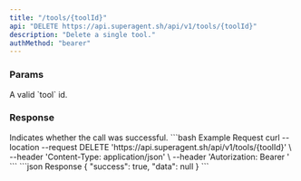 ```yaml
---
title: "/tools/{toolId}"
api: "DELETE https://api.superagent.sh/api/v1/tools/{toolId}"
description: "Delete a single tool."
authMethod: "bearer"
---
```


### Params

<ParamField path="toolId" required type="string">
  A valid `tool` id.
</ParamField>

### Response

<ResponseField name="success" type="boolean">
  Indicates whether the call was successful.
</ResponseField>

<RequestExample>
```bash Example Request
curl --location --request DELETE 'https://api.superagent.sh/api/v1/tools/{toolId}' \
--header 'Content-Type: application/json' \
--header 'Autorization: Bearer <token>'
```
</RequestExample>

<ResponseExample>
```json Response
{
  "success": true,
  "data": null
}
```
</ResponseExample>

